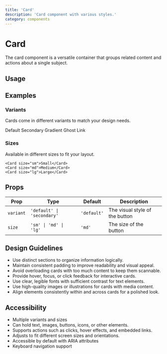 ```yaml
---
title: 'Card'
description: 'Card component with various styles.'
category: components
---
```


# Card

The card component is a versatile container that groups related content and actions about a single subject.

## Usage


## Examples

### Variants

Cards come in different variants to match your design needs.

<Tabs defaultValue='default'>
    <TabsList>
        <TabsTrigger value='default'>Default</TabsTrigger>
        <TabsTrigger value='secondary'>Secondary</TabsTrigger>
        <TabsTrigger value='gradient'>Gradient</TabsTrigger>
        <TabsTrigger value='ghost'>Ghost</TabsTrigger>
        <TabsTrigger value='link'>Link</TabsTrigger>
    </TabsList>
    <TabsContent value='default'>
        <ComponentPreview
        name='button'
        />
    </TabsContent>
    <TabsContent value='secondary'>
        <ComponentPreview
        name='secondary_button'
        />
    </TabsContent>
    <TabsContent value='gradient'>
        <ComponentPreview
        name='gradient_button'
        />
    </TabsContent>
    <TabsContent value='ghost'>
        <ComponentPreview
        name='ghost_button'
        />
    </TabsContent>
    <TabsContent value='link'>
        <ComponentPreview
        name='link_button'
        />
    </TabsContent>
</Tabs>

### Sizes

Available in different sizes to fit your layout.

```tsx
<Card size="sm">Small</Card>
<Card size="md">Medium</Card>
<Card size="lg">Large</Card>
```


## Props

| Prop        | Type                                                         | Default     | Description                                                |
| ----------- | ------------------------------------------------------------ | ----------- | ---------------------------------------------------------- |
| `variant`   | `'default' \| 'secondary'`                                   | `'default'` | The visual style of the button                             |
| `size`      | `'sm' \| 'md' \| 'lg'`                                       | `'md'`      | The size of the button                                     |

## Design Guidelines

- Use distinct sections to organize information logically.
- Maintain consistent padding to improve readability and visual appeal.
- Avoid overloading cards with too much content to keep them scannable.
- Provide hover, focus, or click feedback for interactive cards.
- Use clear, legible fonts with sufficient contrast for text elements.
- Use high-quality images or illustrations for cards with media content.
- Align elements consistently within and across cards for a polished look.

## Accessibility


- Multiple variants and sizes
- Can hold text, images, buttons, icons, or other elements.
- Supports actions such as clicks, hover effects, and embedded links.
- Adjusts to fit different screen sizes and orientations.
- Accessible by default with ARIA attributes
- Keyboard navigation support